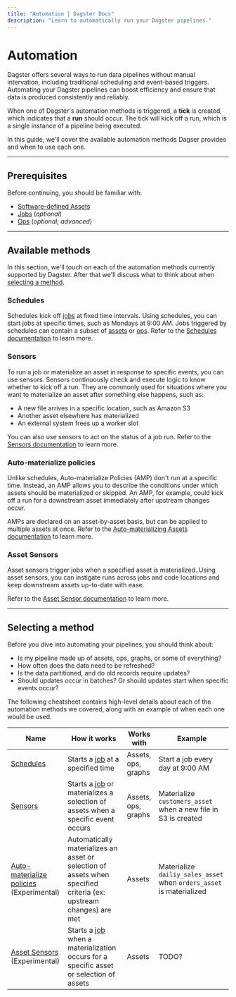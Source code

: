 ```yaml
---
title: "Automation | Dagster Docs"
description: "Learn to automatically run your Dagster pipelines."
---
```


# Automation

Dagster offers several ways to run data pipelines without manual intervation, including traditional scheduling and event-based triggers. Automating your Dagster pipelines can boost efficiency and ensure that data is produced consistently and reliably.

When one of Dagster's automation methods is triggered, a **tick** is created, which indicates that a **run** should occur. The tick will kick off a run, which is a single instance of a pipeline being executed.

In this guide, we'll cover the available automation methods Dagser provides and when to use each one.

---

## Prerequisites

Before continuing, you should be familiar with:

- [Software-defined Assets][assets]
- [Jobs][jobs] (_optional_)
- [Ops][ops] (_optional; advanced_)

---

## Available methods

In this section, we'll touch on each of the automation methods currently supported by Dagster. After that we'll discuss what to think about when [selecting a method](#selecting-a-method). 

### Schedules

Schedules kick off [jobs][jobs] at fixed time intervals. Using schedules, you can start jobs at specific times, such as Mondays at 9:00 AM. Jobs triggered by schedules can contain a subset of [assets][assets] or [ops][ops]. Refer to the [Schedules documentation][schedules] to learn more.

### Sensors

To run a job or materialize an asset in response to specific events, you can use sensors. Sensors continuously check and execute logic to know whether to kick off a run. They are commonly used for situations where you want to materialize an asset after something else happens, such as:

- A new file arrives in a specific location, such as Amazon S3
- Another asset elsewhere has materialized
- An external system frees up a worker slot

You can also use sensors to act on the status of a job run. Refer to the [Sensors documentation][sensors] to learn more.

### Auto-materialize policies <Experimental />

Unlike schedules, Auto-materialize Policies (AMP) don't run at a specific time. Instead, an AMP allows you to describe the conditions under which assets should be materialized or skipped. An AMP, for example, could kick off a run for a downstream asset immediately after upstream changes occur.

AMPs are declared on an asset-by-asset basis, but can be applied to multiple assets at once. Refer to the [Auto-materializing Assets documentation][auto-materialize-policies] to learn more.

### Asset Sensors <Experimental />

Asset sensors trigger jobs when a specified asset is materialized. Using asset sensors, you can instigate runs across jobs and code locations and keep downstream assets up-to-date with ease.

Refer to the [Asset Sensor documentation][asset-sensors] to learn more.

---

## Selecting a method

Before you dive into automating your pipelines, you should think about:

- Is my pipeline made up of assets, ops, graphs, or some of everything?
- How often does the data need to be refreshed?
- Is the data partitioned, and do old records require updates?
- Should updates occur in batches? Or should updates start when specific events occur?

The following cheatsheet contains high-level details about each of the automation methods we covered, along with an example of when each one would be used.


| Name                                                   | How it works                                    | Works with          | Example |
| ------------------------------------------------------ | ----------------------------------------------- | --------------------|---------|
| [Schedules][schedules]                   | Starts a [job][jobs] at a specified time                    | Assets, ops, graphs | Start a job every day at 9:00 AM |
| [Sensors][sensors]                                     | Starts a [job][jobs] or materializes a selection of assets when a specific event occurs                  | Assets, ops, graphs | Materialize `customers_asset` when a new file in S3 is created |
| [Auto-materialize policies][auto-materialize-policies] (Experimental) | Automatically materializes an asset or selection of assets when specified criteria (ex: upstream changes) are met | Assets              | Materialize `dailiy_sales_asset` when `orders_asset` is materialized |
| [Asset Sensors][asset-sensors] (Experimental)                          | Starts a [job][jobs] when a materialization occurs for a specific asset or selection of assets                  | Assets              | TODO? |


[assets]: /concepts/assets/software-defined-assets
[ops]: /concepts/ops-jobs-graphs/ops
[jobs]: /concepts/ops-jobs-graphs/jobs
[op-jobs]: /concepts/ops-jobs-graphs/op-jobs
[schedules]: /concepts/partitions-schedules-sensors/schedules
[sensors]: /concepts/partitions-schedules-sensors/sensors
[asset-sensors]: /concepts/partitions-schedules-sensors/asset-sensors
[auto-materialize-policies]: /concepts/assets/auto-materializing-assets
